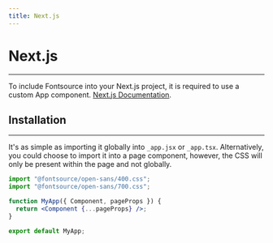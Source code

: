 ```yaml
---
title: Next.js
---
```


# Next.js

---

To include Fontsource into your Next.js project, it is required to use a custom App component.
[Next.js Documentation](https://nextjs.org/docs/advanced-features/custom-app).

<CarbonAd />

## Installation

---

It's as simple as importing it globally into `_app.jsx` or `_app.tsx`. Alternatively, you could choose to import it into a page component, however, the CSS will only be present within the page and not globally.

```jsx
import "@fontsource/open-sans/400.css";
import "@fontsource/open-sans/700.css";

function MyApp({ Component, pageProps }) {
  return <Component {...pageProps} />;
}

export default MyApp;
```
